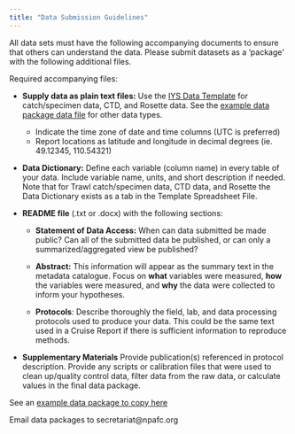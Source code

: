 ```yaml
---
title: "Data Submission Guidelines"
---
```


All data sets must have the following accompanying documents to ensure that others can understand the data. Please submit datasets as a 'package' with the following additional files.

Required accompanying files:

* **Supply data as plain text files:** Use the [IYS Data Template](https://docs.google.com/spreadsheets/d/1bRWwUktLyE9LrqAkqRWp57k0OXtlVLa7/edit?usp=sharing&ouid=115784895965147788100&rtpof=true&sd=true) for catch/specimen data, CTD, and Rosette data. See the [example data package data file](https://github.com/international-year-of-the-salmon/about/blob/main/data_package_example/data.xlsx) for other data types.
  - Indicate the time zone of date and time columns (UTC is preferred)
  - Report locations as latitude and longitude in decimal degrees (ie. 49.12345, 110.54321)

* **Data Dictionary:** Define each variable (column name) in every table of your data. Include variable name, units, and short description if needed. Note that for Trawl catch/specimen data, CTD data, and Rosette the Data Dictionary exists as a tab in the Template Spreadsheet File. 

* **README file** (.txt or .docx) with the following sections:

  - **Statement of Data Access:** When can data submitted be made public? Can all of the submitted data be published, or can only a summarized/aggregated view be published?

  - **Abstract:** This information will appear as the summary text in the metadata catalogue. Focus on **what** variables were measured, **how** the variables were measured, and **why** the data were collected to inform your hypotheses.

  - **Protocols**: Describe thoroughly the field, lab, and data processing protocols used to produce your data. This could be the same text used in a Cruise Report if there is sufficient information to reproduce methods.
  
* **Supplementary Materials** Provide publication(s) referenced in protocol description. Provide any scripts or calibration files that were used to clean up/quality control data, filter data from the raw data, or calculate values in the final data package.

See an [example data package to copy here](https://github.com/international-year-of-the-salmon/about/tree/main/data_package_example)

Email data packages to secretariat@npafc.org

